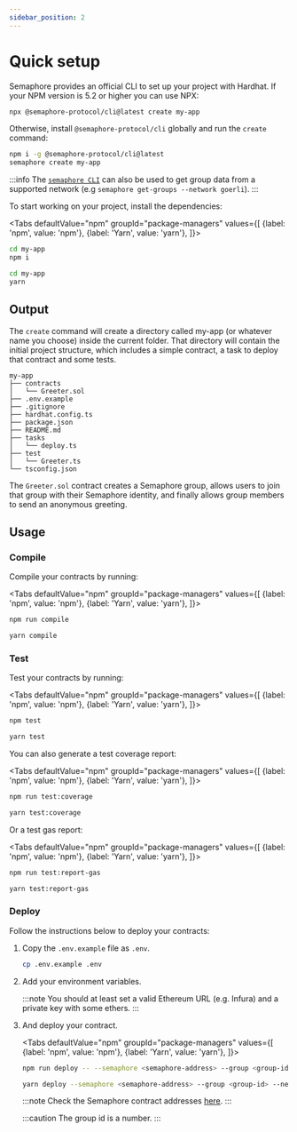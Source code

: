 ```yaml
---
sidebar_position: 2
---
```



# Quick setup

Semaphore provides an official CLI to set up your project with Hardhat. If your NPM version is 5.2 or higher you can use NPX:

```bash
npx @semaphore-protocol/cli@latest create my-app
```

Otherwise, install `@semaphore-protocol/cli` globally and run the `create` command:

```bash
npm i -g @semaphore-protocol/cli@latest
semaphore create my-app
```

:::info
The [`semaphore CLI`](https://github.com/semaphore-protocol/semaphore/tree/main/packages/cli) can also be used to get group data from a supported network (e.g `semaphore get-groups --network goerli`).
:::

To start working on your project, install the dependencies:

<Tabs
defaultValue="npm"
groupId="package-managers"
values={[
{label: 'npm', value: 'npm'},
{label: 'Yarn', value: 'yarn'},
]}>
<TabItem value="npm">

```bash
cd my-app
npm i
```

</TabItem>
<TabItem value="yarn">

```bash
cd my-app
yarn
```

</TabItem>
</Tabs>

## Output

The `create` command will create a directory called my-app (or whatever name you choose) inside the current folder. That directory will contain the initial project structure, which includes a simple contract, a task to deploy that contract and some tests.

```
my-app
├── contracts
│   └── Greeter.sol
├── .env.example
├── .gitignore
├── hardhat.config.ts
├── package.json
├── README.md
├── tasks
│   └── deploy.ts
├── test
│   └── Greeter.ts
└── tsconfig.json
```

The `Greeter.sol` contract creates a Semaphore group, allows users to join that group with their Semaphore identity, and finally allows group members to send an anonymous greeting.

## Usage

### Compile

Compile your contracts by running:

<Tabs
defaultValue="npm"
groupId="package-managers"
values={[
{label: 'npm', value: 'npm'},
{label: 'Yarn', value: 'yarn'},
]}>
<TabItem value="npm">

```bash
npm run compile
```

</TabItem>
<TabItem value="yarn">

```bash
yarn compile
```

</TabItem>
</Tabs>

### Test

Test your contracts by running:

<Tabs
defaultValue="npm"
groupId="package-managers"
values={[
{label: 'npm', value: 'npm'},
{label: 'Yarn', value: 'yarn'},
]}>
<TabItem value="npm">

```bash
npm test
```

</TabItem>
<TabItem value="yarn">

```bash
yarn test
```

</TabItem>
</Tabs>

You can also generate a test coverage report:

<Tabs
defaultValue="npm"
groupId="package-managers"
values={[
{label: 'npm', value: 'npm'},
{label: 'Yarn', value: 'yarn'},
]}>
<TabItem value="npm">

```bash
npm run test:coverage
```

</TabItem>
<TabItem value="yarn">

```bash
yarn test:coverage
```

</TabItem>
</Tabs>

Or a test gas report:

<Tabs
defaultValue="npm"
groupId="package-managers"
values={[
{label: 'npm', value: 'npm'},
{label: 'Yarn', value: 'yarn'},
]}>
<TabItem value="npm">

```bash
npm run test:report-gas
```

</TabItem>
<TabItem value="yarn">

```bash
yarn test:report-gas
```

</TabItem>
</Tabs>

### Deploy

Follow the instructions below to deploy your contracts:

1. Copy the `.env.example` file as `.env`.

    ```bash
    cp .env.example .env
    ```

2. Add your environment variables.

    :::note
    You should at least set a valid Ethereum URL (e.g. Infura) and a private key with some ethers.
    :::

3. And deploy your contract.

    <Tabs
    defaultValue="npm"
    groupId="package-managers"
    values={[
    {label: 'npm', value: 'npm'},
    {label: 'Yarn', value: 'yarn'},
    ]}>
    <TabItem value="npm">

    ```bash
    npm run deploy -- --semaphore <semaphore-address> --group <group-id> --network goerli
    ```

    </TabItem>
    <TabItem value="yarn">

    ```bash
    yarn deploy --semaphore <semaphore-address> --group <group-id> --network goerli
    ```

    </TabItem>
    </Tabs>

    :::note
    Check the Semaphore contract addresses [here](/docs/deployed-contracts#semaphore).
    :::

    :::caution
    The group id is a number.
    :::
